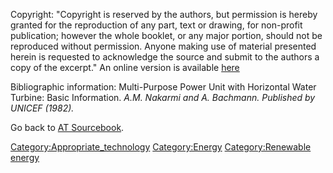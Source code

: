 Copyright: "Copyright is reserved by the authors, but permission is hereby granted for the reproduction of any part, text or drawing, for non-profit publication; however the whole booklet, or any major portion, should not be reproduced without permission. Anyone making use of material presented herein is requested to acknowledge the source and submit to the authors a copy of the excerpt." An online version is available [http://www.cd3wd.com/cd3wd_40/JF/JF_VE/SMALL/22-536.pdf here]

Bibliographic information: Multi-Purpose Power Unit with Horizontal Water Turbine: Basic Information. ''A.M. Nakarmi and A. Bachmann. Published by UNICEF (1982).''

Go back to [[AT Sourcebook]].[[Category:Appropriate_technology]]
[[Category:Energy]]
[[Category:Renewable energy]]